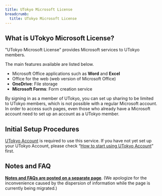 ```yaml
---
title: UTokyo Microsoft License
breadcrumb:
  title: UTokyo Microsoft License
---
```



## What is UTokyo Microsoft License?

"UTokyo Microsoft License" provides Microsoft services to UTokyo members.

The main features available are listed below.

- Microsoft Office applications such as **Word** and **Excel**
- Office for the web (web version of Microsoft Office)
- **OneDrive**: File storage
- **Microsoft Forms**: Form creation service

By signing in as a member of UTokyo, you can set up sharing to be limited to UTokyo members, which is not possible with a regular Microsoft account. In order to access such pages, even those who already have a Microsoft account need to set up an account as a UTokyo member.

## Initial Setup Procedures

[UTokyo Account](/en/utokyo_account/) is required to use this service. If you have not yet set up your UTokyo Account, please check “[How to start using UTokyo Account](/en/utokyo_account/#procedures)” first.

<Microsoft variant="individual" />

## Notes and FAQ

**[Notes and FAQs are posted on a separate page](https://www.u-tokyo.ac.jp/adm/dics/ja/mslicense.html)**. (We apologize for the inconvenience caused by the dispersion of information while the page is currently being migrated.)
